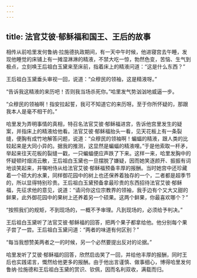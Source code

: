 ```yaml
---
---
---
```

title: 法官艾彼·郁稣福和国王、王后的故事
---




相传从前哈里发何鲁纳·拉施德执政期间，有一天中午时候，他进寝宫去午睡，发现他睡觉的床铺上有一摊湿淋淋的精液，不禁大吃一惊，勃然色变，苦恼、生气到极点，立刻唤王后祖白玉黛来至床前，指着床上的精液问道：“这是什么东西？”

王后祖白玉黛垂头审视一回，说道：“众穆民的领袖，这是精液呀。”

“告诉我这精液的来历吧！否则我当场杀死你。”哈里发气势汹汹地威逼一步。

“众穆民的领袖啊！指安拉起誓，我可不知道它的来历呀。至于你所怀疑的，那跟我本人是毫不相干的。”

哈里发为弄明事情的真相，特召名法官艾彼·郁稣福进宫，告诉他宫里发生的疑案，并指床上的精液给他看。法官艾彼·郁稣福抬头一看，见天花板上有一条裂缝，便胸有成竹地解答问题，说道：“众穆民的领袖啊！蝙蝠的精液，跟人类的比较起来是大同小异的。据我的推测，这显然是蝙蝠的精液哩。”于是他索取一杆矛，举起来往天花板的裂缝一戳，一只蝙蝠便应声跌了下来。这样一来，哈里发胸中的怀疑顿时烟消云散，王后祖白玉黛也一旦摆脱了嫌疑，因而她笑逐颜开、振振有词地谈笑起来，并嘱咐侍从给法官艾彼·郁稣福预备丰厚的报酬。当时她宫中还珍藏着一个硕大的水果，同样御花园中的树上也还保养着独存的一个，二者都是超季节的，所以显得特别珍贵。王后祖白玉黛预备拿最珍贵的东西招待法官艾彼·郁稣福，先征求他的意见，说道：“请问你这位宗教界的领袖，我手边有个又大又甜的鲜果，此外御花园中的果树上还养着另一个硕果。这两个鲜果，你最喜欢哪个？”

“按照我们的规矩，不到现场的，一概不予审理。凡到现场的，必须给予判决。”

王后祖白玉黛听了法官艾彼·郁稣福的回答，把两个果子都拿给他。他分别每个果子尝了一尝。王后祖白玉黛问道：“两者的味道有何区别？”

“每当我想赞美两者之一的时候，另一个必然要提出反对的论据。”

哈里发听了艾彼·郁稣福的回答，欣然启齿笑了一回，并给他丰厚的报酬，同时王后也实践诺言，慨然给他更多的报酬。由于他出言谨慎、做事细心，博得哈里发何鲁纳·拉施德和王后祖白玉黛的赏识、钦佩，因而名利双收，满载而归。